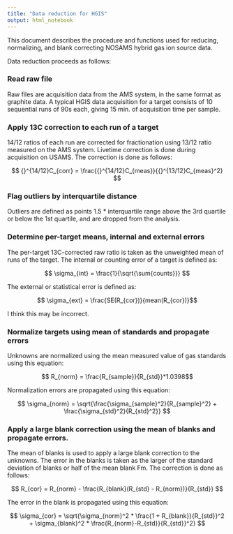 ```yaml
---
title: "Data reduction for HGIS"
output: html_notebook
---
```


This document describes the procedure and functions used for reducing, normalizing, and blank correcting NOSAMS hybrid gas ion source data.


Data reduction proceeds as follows:

### Read raw file

Raw files are acquisition data from the AMS system, in the same format as graphite data. A typical HGIS data acquisition for a target consists of 10 sequential runs of 90s each, giving 15 min. of acquisition time per sample.

### Apply 13C correction to each run of a target

14/12 ratios of each run are corrected for fractionation using 13/12 ratio measured on the AMS system. Livetime correction is done during acquisition on USAMS. The correction is done as follows:

$$ {}^{14/12}C_{corr} = \frac{{}^{14/12}C_{meas}}{{}^{13/12}C_{meas}^2} $$

### Flag outliers by interquartile distance

Outliers are defined as points 1.5 * interquartile range above the 3rd quartile or below the 1st quartile, and are dropped from the analysis.

### Determine per-target means, internal and external errors

The per-target 13C-corrected raw ratio is taken as the unweighted mean of runs of the target. The internal or counting error of a target is defined as:

$$ \sigma_{int} = \frac{1}{\sqrt{\sum{counts}}} $$

The external or statistical error is defined as:

$$ \sigma_{ext} = \frac{SE(R_{cor})}{mean(R_{cor})}$$

I think this may be incorrect.

### Normalize targets using mean of standards and propagate errors

Unknowns are normalized using the mean measured value of gas standards using this equation:

$$ R_{norm} = \frac{R_{sample}}{R_{std}}*1.0398$$

Normalization errors are propagated using this equation:

$$ \sigma_{norm} = \sqrt{\frac{\sigma_{sample}^2}{R_{sample}^2} + \frac{\sigma_{std}^2}{R_{std}^2}} $$

### Apply a large blank correction using the mean of blanks and propagate errors.

The mean of blanks is used to apply a large blank correction to the unknowns. The error in the blanks is taken as the larger of the standard deviation of blanks or half of the mean blank Fm. The correction is done as follows:

$$ R_{cor} = R_{norm} - \frac{R_{blank}(R_{std} - R_{norm})}{R_{std}} $$

The error in the blank is propagated using this equation:

$$ \sigma_{cor} = \sqrt{\sigma_{norm}^2 * \frac{1 + R_{blank}}{R_{std}}^2 + \sigma_{blank}^2 * \frac{R_{norm}-R_{std}}{R_{std}}^2} $$

